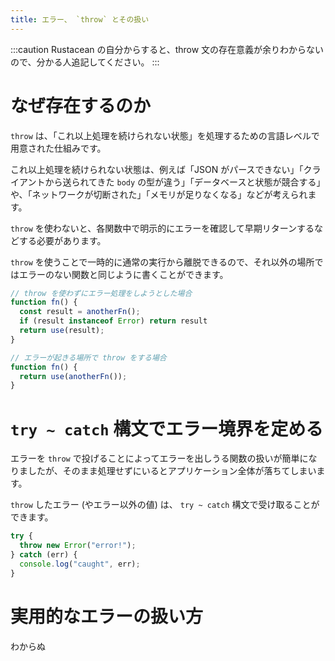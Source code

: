 ```yaml
---
title: エラー、 `throw` とその扱い
---
```


:::caution
Rustacean の自分からすると、throw 文の存在意義が余りわからないので、分かる人追記してください。
:::

# なぜ存在するのか

`throw` は、「これ以上処理を続けられない状態」を処理するための言語レベルで用意された仕組みです。

これ以上処理を続けられない状態は、例えば「JSON がパースできない」「クライアントから送られてきた `body` の型が違う」「データベースと状態が競合する」や、「ネットワークが切断された」「メモリが足りなくなる」などが考えられます。

`throw` を使わないと、各関数中で明示的にエラーを確認して早期リターンするなどする必要があります。

`throw` を使うことで一時的に通常の実行から離脱できるので、それ以外の場所ではエラーのない関数と同じように書くことができます。

```ts
// throw を使わずにエラー処理をしようとした場合
function fn() {
  const result = anotherFn();
  if (result instanceof Error) return result
  return use(result);
}

// エラーが起きる場所で throw をする場合
function fn() {
  return use(anotherFn());
}
```

# `try ~ catch` 構文でエラー境界を定める

エラーを `throw` で投げることによってエラーを出しうる関数の扱いが簡単になりましたが、そのまま処理せずにいるとアプリケーション全体が落ちてしまいます。

`throw` したエラー (やエラー以外の値) は、 `try ~ catch` 構文で受け取ることができます。

```js
try {
  throw new Error("error!");
} catch (err) {
  console.log("caught", err);
}
```

# 実用的なエラーの扱い方

わからぬ
